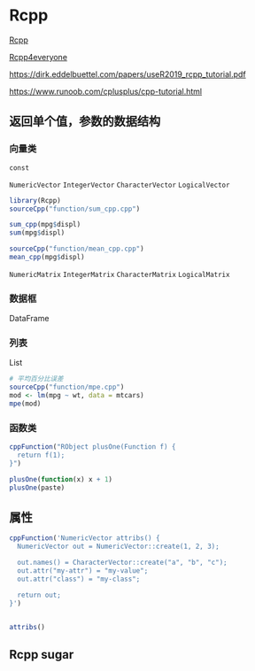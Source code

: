 # Rcpp

[Rcpp](http://www.rcpp.org/)

[Rcpp4everyone](https://teuder.github.io/rcpp4everyone_en/)

<https://dirk.eddelbuettel.com/papers/useR2019_rcpp_tutorial.pdf>

<https://www.runoob.com/cplusplus/cpp-tutorial.html>

## 返回单个值，参数的数据结构

### 向量类

`const`

`NumericVector` `IntegerVector` `CharacterVector` `LogicalVector`

```r
library(Rcpp)
sourceCpp("function/sum_cpp.cpp")

sum_cpp(mpg$displ)
sum(mpg$displ)

sourceCpp("function/mean_cpp.cpp")
mean_cpp(mpg$displ)
```

`NumericMatrix` `IntegerMatrix` `CharacterMatrix` `LogicalMatrix`

### 数据框

DataFrame

### 列表

List

```r
# 平均百分比误差
sourceCpp("function/mpe.cpp")
mod <- lm(mpg ~ wt, data = mtcars)
mpe(mod)
```

### 函数类

```r
cppFunction("RObject plusOne(Function f) {
  return f(1);
}")

plusOne(function(x) x + 1)
plusOne(paste)
```

## 属性

```r
cppFunction('NumericVector attribs() {
  NumericVector out = NumericVector::create(1, 2, 3);

  out.names() = CharacterVector::create("a", "b", "c");
  out.attr("my-attr") = "my-value";
  out.attr("class") = "my-class";

  return out;
}')


attribs()
```

## Rcpp sugar
